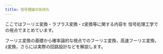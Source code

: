 ```yaml
---
title: 信号理論の気持ち
---
```


ここではフーリエ変換・ラプラス変換・z変換等に関する内容を
信号処理工学での視点でまとめています。

フーリエ変換の基礎から確率論的な視点でのフーリエ変換，高速フーリエ変換，z変換，さらには実際の回路設計などを解説します。


<DocCardList />